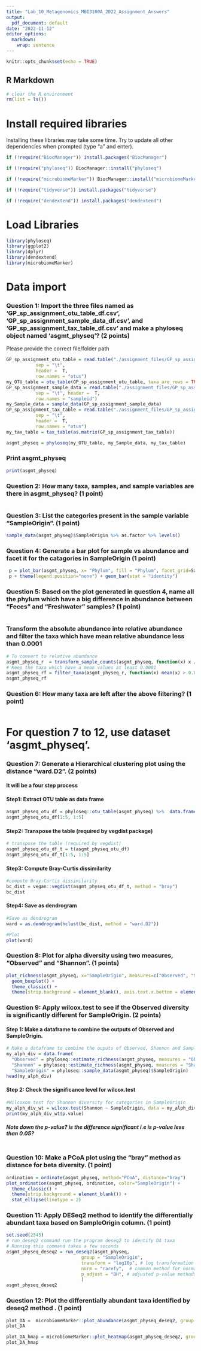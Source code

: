 ```yaml
---
title: "Lab_10_Metagenomics_MBI3100A_2022_Assignment_Answers"
output:
  pdf_document: default
date: "2022-11-12"
editor_options:
  markdown:
    wrap: sentence
---
```


```r
knitr::opts_chunk$set(echo = TRUE)
```

## R Markdown

```r
# clear the R environment
rm(list = ls())
```

# Install required libraries

Installing these libraries may take some time.
Try to update all other dependencies when prompted (type "a" and enter).

```r

if (!require("BiocManager")) install.packages("BiocManager")

if (!require("phyloseq")) BiocManager::install("phyloseq")

if (!require("microbiomeMarker")) BiocManager::install("microbiomeMarkera")

if (!require("tidyverse")) install.packages("tidyverse")

if (!require("dendextend")) install.packages("dendextend")

```

# Load Libraries

```r
library(phyloseq)
library(ggplot2)
library(dplyr)
library(dendextend)
library(microbiomeMarker)
```

# Data import

### Question 1: Import the three files named as 'GP_sp_assignment_otu_table_df.csv', 'GP_sp_assignment_sample_data_df.csv', and 'GP_sp_assignment_tax_table_df.csv' and make a phyloseq object named 'asgmt_physeq'? (2 points)

Please provide the correct file/folder path

```r
GP_sp_assignment_otu_table = read.table("./assignment_files/GP_sp_assignment_otu_table_df.csv",
           sep = "\t",
           header =  T,
           row.names = "otus")
my_OTU_table = otu_table(GP_sp_assignment_otu_table, taxa_are_rows = TRUE)
GP_sp_assignment_sample_data = read.table("./assignment_files/GP_sp_assignment_sample_data_df.csv",
           sep = "\t", header =  T,
           row.names = "sampleid")
my_Sample_data = sample_data(GP_sp_assignment_sample_data)
GP_sp_assignment_tax_table = read.table("./assignment_files/GP_sp_assignment_tax_table_df.csv",
           sep = "\t",
           header =  T,
           row.names = "otus")
my_tax_table = tax_table(as.matrix(GP_sp_assignment_tax_table)) 

asgmt_physeq = phyloseq(my_OTU_table, my_Sample_data, my_tax_table)
```

### Print asgmt_physeq

```r
print(asgmt_physeq)
```

### Question 2: How many taxa, samples, and sample variables are there in asgmt_physeq? (1 point)

``` md
```

### Question 3: List the categories present in the sample variable "SampleOrigin". (1 point)

```r
sample_data(asgmt_physeq)$SampleOrigin %>% as.factor %>% levels()
```

### Question 4: Generate a bar plot for sample vs abundance and facet it for the catagories in SampleOrigin (1 point)

```r
 p = plot_bar(asgmt_physeq, x= "Phylum", fill = "Phylum", facet_grid=SampleOrigin~.)
 p + theme(legend.position="none") + geom_bar(stat = "identity")
```

### Question 5: Based on the plot generated in question 4, name all the phylum which have a big difference in abundance between "Feces" and "Freshwater" samples? (1 point)

``` md
```

### Transform the absolute abundance into relative abundance and filter the taxa which have mean relative abundance less than 0.0001

```r
# To convert to relative abundance
asgmt_physeq_r  = transform_sample_counts(asgmt_physeq, function(x) x / sum(x) )
# Keep the taxa which have a mean values at least 0.0001
asgmt_physeq_rf = filter_taxa(asgmt_physeq_r, function(x) mean(x) > 0.0001, TRUE)
asgmt_physeq_rf
```

### Question 6: How many taxa are left after the above filtering? (1 point)

``` md
```

# For question 7 to 12, use dataset 'asgmt_physeq'.

### Question 7: Generate a Hierarchical clustering plot using the distance "ward.D2". (2 points)

#### It will be a four step process

#### Step1: Extract OTU table as data frame

```r
asgmt_physeq_otu_df = phyloseq::otu_table(asgmt_physeq) %>%  data.frame()
asgmt_physeq_otu_df[1:5, 1:5]
```

#### Step2: Transpose the table (required by vegdist package)

```r
# transpose the table (required by vegdist)
asgmt_physeq_otu_df_t = t(asgmt_physeq_otu_df)
asgmt_physeq_otu_df_t[1:5, 1:5]
```

#### Step3: Compute Bray-Curtis dissimilarity

```r
#compute Bray-Curtis dissimilarity
bc_dist = vegan::vegdist(asgmt_physeq_otu_df_t, method = "bray")
bc_dist
```

#### Step4: Save as dendrogram

```r
#Save as dendrogram
ward = as.dendrogram(hclust(bc_dist, method = "ward.D2"))

#Plot
plot(ward)
```

### Question 8: Plot for alpha diversity using two measures, "Observed" and "Shannon". (1 points)

```r
plot_richness(asgmt_physeq, x="SampleOrigin", measures=c("Observed", "Shannon"), color = "SampleOrigin") +
  geom_boxplot() +
  theme_classic() +
  theme(strip.background = element_blank(), axis.text.x.bottom = element_text(angle = -90))
```

### Question 9: Apply wilcox.test to see if the Observed diversity is significantly different for SampleOrigin. (2 points)

#### Step 1: Make a dataframe to combine the outputs of Observed and SampleOrigin.

```r
# Make a dataframe to combine the ouputs of Observed, Shannon and SampleOrigin
my_alph_div = data.frame(
  "Observed" = phyloseq::estimate_richness(asgmt_physeq, measures = "Observed"),
  "Shannon" = phyloseq::estimate_richness(asgmt_physeq, measures = "Shannon"),
  "SampleOrigin" = phyloseq::sample_data(asgmt_physeq)$SampleOrigin)
head(my_alph_div)
```

#### Step 2: Check the significance level for wilcox.test

```r
#Wilcoxon test for Shannon diversity for categories in SampleOrigin
my_alph_div_wt = wilcox.test(Shannon ~ SampleOrigin, data = my_alph_div, exact = FALSE, conf.int = TRUE)
print(my_alph_div_wt$p.value)
```

##### Note down the p-value? is the difference significant i.e is p-value less than 0.05?

``` md
```

### Question 10: Make a PCoA plot using the "bray" method as distance for beta diversity. (1 point)

```r
ordination = ordinate(asgmt_physeq, method="PCoA", distance="bray")
plot_ordination(asgmt_physeq, ordination, color="SampleOrigin") + 
  theme_classic() +
  theme(strip.background = element_blank()) +
  stat_ellipse(linetype = 2)
```

### Question 11: Apply DESeq2 method to identify the differentially abundant taxa based on SampleOrigin column. (1 point)

```r
set.seed(2345)
# run_deseq2 command run the program deseq2 to identify DA taxa
# Running this command takes a few seconds
asgmt_physeq_deseq2 = run_deseq2(asgmt_physeq,
                            group = "SampleOrigin",
                            transform = "log10p", # log transformation
                            norm = "rarefy",  # common method for normalization
                            p_adjust = "BH", # adjusted p-value methods
                            )
asgmt_physeq_deseq2
```

### Question 12: Plot the differentially abundant taxa identified by deseq2 method . (1 point)

```r
plot_DA =  microbiomeMarker::plot_abundance(asgmt_physeq_deseq2, group = "SampleOrigin")
plot_DA 
```

```r
plot_DA_hmap = microbiomeMarker::plot_heatmap(asgmt_physeq_deseq2, group = "SampleOrigin")
plot_DA_hmap
```
